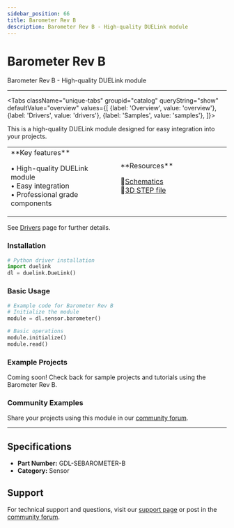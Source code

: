 ```yaml
---
sidebar_position: 66
title: Barometer Rev B
description: Barometer Rev B - High-quality DUELink module
---
```



# Barometer Rev B

<ProductImageSelector 
  partNumber="sebarometer-b"
  productName="Barometer Rev B"
/>

Barometer Rev B - High-quality DUELink module

---

<Tabs className="unique-tabs" groupid="catalog" queryString="show" defaultValue="overview"
  values={[
    {label: 'Overview', value: 'overview'},
    {label: 'Drivers', value: 'drivers'},
    {label: 'Samples', value: 'samples'},
  ]}>

<TabItem value="overview">

This is a high-quality DUELink module designed for easy integration into your projects.

<table><td width='50%'>
**Key features**

• High-quality DUELink module<br/>
• Easy integration<br/>
• Professional grade components<br/>

</td><td width='50%'>
**Resources**
 
📄[Schematics](/sch/sebarometer-b.pdf)<br/>
🔩[3D STEP file](/3d/sebarometer-b.step)<br/>

</td></table>

</TabItem>

<TabItem value="drivers">

See [Drivers](../../engine/drivers) page for further details.

### Installation

```python
# Python driver installation
import duelink
dl = duelink.DueLink()
```

### Basic Usage

```python
# Example code for Barometer Rev B
# Initialize the module
module = dl.sensor.barometer()

# Basic operations
module.initialize()
module.read()
```

</TabItem>

<TabItem value="samples">

### Example Projects

Coming soon! Check back for sample projects and tutorials using the Barometer Rev B.

### Community Examples

Share your projects using this module in our [community forum](https://forums.ghielectronics.com).

</TabItem>

</Tabs>

---

## Specifications

- **Part Number:** GDL-SEBAROMETER-B
- **Category:** Sensor

## Support

For technical support and questions, visit our [support page](../../support) or post in the [community forum](https://forums.ghielectronics.com).
